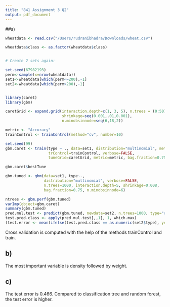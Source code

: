 ```yaml
---
title: "841 Assignment 3 Q2"
output: pdf_document
---
```


##a)
```r
wheatdata <- read.csv("/Users/rudranibhadra/Downloads/wheat.csv")

wheatdata$class <- as.factor(wheatdata$class)


# Create 2 sets again: 

set.seed(67982193)
perm<-sample(x=nrow(wheatdata))
set1<-wheatdata[which(perm<=200),-1]
set2<-wheatdata[which(perm>200),-1]


library(caret)
library(gbm)

caretGrid <- expand.grid(interaction.depth=c(1, 3, 5), n.trees = (0:50)*50,
                         shrinkage=seq(0.001,.01,0.001),
                         n.minobsinnode=seq(6,18,2))

metric <- "Accuracy"
trainControl <- trainControl(method="cv", number=10)

set.seed(99)
gbm.caret <- train(type ~ ., data=set1, distribution="multinomial", method="gbm",
                   trControl=trainControl, verbose=FALSE, 
                   tuneGrid=caretGrid, metric=metric, bag.fraction=0.75) 

gbm.caret$bestTune

gbm.tuned <- gbm(data=set1, type~., 
                 distribution="multinomial", verbose=FALSE, 
                 n.trees=1000, interaction.depth=5, shrinkage=0.008, 
                 bag.fraction=0.75, n.minobsinnode=6)

ntrees <- gbm.perf(gbm.tuned)
varImp(object=gbm.caret)
summary(gbm.tuned)
pred.mul.test <- predict(gbm.tuned, newdata=set2, n.trees=1000, type="response")
test.pred.class <- apply(pred.mul.test[,,1], 1, which.max)
(test.error <- mean(ifelse(test.pred.class == as.numeric(set2$type), yes=0, no=1)))


```
Cross validation is computed with the help of the methods trainControl and train.

## b)
The most important variable is density followed by weight.

## c)

The test error is 0.466. Compared to classification tree and random forest, the test error is higher.


